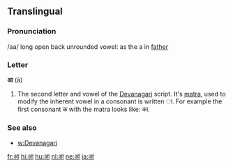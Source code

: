 ==Translingual==
{{attention|sa}}{{attention|hi}} <!----This should not be translingual.  Each language which uses Devanagari should have its own section--->
===Pronunciation===
/aa/ long open back unrounded vowel: as the a in [[father]]

===Letter===
'''आ''' (ā)

# The second letter and vowel of the [[Devanagari]] script. It's [[matra]], used to modify the inherent vowel in a consonant is written ा. For example the first consonant क with the matra looks like: का.

===See also===
*[[w:Devanagari]]

[[fr:आ]]
[[hi:आ]]
[[hu:आ]]
[[nl:आ]]
[[ne:आ]]
[[ja:आ]]